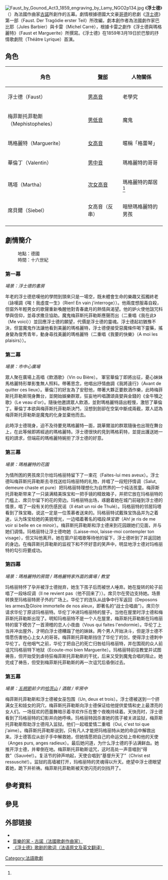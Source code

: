 {{otheruses|subject=古諾的五幕大歌剧|浮士德 (消歧義)}}
[[File:Faust_by_Gounod_Act3_1859_engraving_by_Lamy_NGO2p134.jpg|thumb]]
《'''浮士德'''》（{{lang-fr|Faust}}）為法國作曲家[[古諾|古諾]]所創作的五幕{{le|大歌劇|Grand opera}}。劇情根據德國大文豪[[约翰·沃尔夫冈·冯·歌德|哥德]]的悲劇《[[浮士德_(歌德)|浮士德]]》第一部（Faust. Der Tragödie erster Teil）所改編，劇本創作者為法國劇作家巴比耶（Jules Barbier）與卡雷（Michel Carré），根據卡雷之劇作《浮士德與瑪格麗特》（Faust et Marguerite）所撰寫。《浮士德》在1859年3月19日於巴黎的抒情歌劇院（Théâtre Lyrique）首演。

== 角色 ==
{| class="wikitable"
!角色
![[聲部|聲部]]
!人物關係
|-
|浮士德（Faust）
|[[男高音|男高音]]
|老學究
|-
|梅菲斯托菲勒斯（Mephistopheles）
|[[男低音|男低音]]
|魔鬼
|-
|瑪格麗特（Marguerite）
|[[女高音|女高音]]
|暱稱「格蕾琴」
|-
|華倫丁（Valentin）
|[[男中音|男中音]]
|瑪格麗特的哥哥
|-
|瑪塔（Martha）
|[[次女高音|次女高音]]
|瑪格麗特的鄰居<ref name="亚伦格林"/>
|-
|席貝爾（Siebel）
|女高音（反串）
|暗戀瑪格麗特的男孩
|-
|}

== 劇情簡介 ==
:地點：德國
:時間：十六世紀

=== 第一幕 ===

''場景：浮士德的書房''

年老的浮士德悲嘆他的學問到頭來只是一場空，既未體會生命的樂趣又孤獨終老（詠嘆調《唉！我虛度一生》（Rien! En vain j'interroge））。他兩度想服毒自殺，但窗外年輕男女的歌聲重新喚醒他對青春歲月的熱情與渴望。他的妒火使他詛咒科學與信仰，並尋求撒旦協助。魔鬼梅菲斯托菲勒斯應聲而出（二重唱《我在此》（Me voici））並回應浮士德的願望，代價是浮士德的靈魂。浮士德起初猶豫不決，但當魔鬼作法讓他看到美麗的瑪格麗特，浮士德便接受惡魔條件喝下靈藥，搖身變為俊秀青年，動身尋找美麗的瑪格麗特（二重唱《我要的快樂》（A moi les plaisirs））。

=== 第二幕 ===

''場景：市中心廣場''

眾人聚在廣場上高唱《飲酒歌》（Vin ou Bière）。 軍官華倫丁即將出征，憂心妹妹馬格麗特形單影隻無人照料。帶著思念，他唱出抒情曲調《我將遠行》（Avant de quitter ces lieux）。華倫汀的好友為了安慰他，帶著大夥正要飲酒作樂，此時梅菲斯托菲勒斯現身舞台，並開始娛樂群眾，狂妄地吟唱讚頌貪婪與金錢的《金牛犢之歌》（Le veau d'or）。隨後他邀請眾人飲酒，並對瑪格麗特語出輕慢，激怒了華倫丁。華倫丁本欲與梅菲斯托菲勒斯決鬥，沒想到劍卻在空氣中斷成兩截，眾人認為梅菲斯托菲勒斯是魔鬼的化身並棄他而去。

此時浮士德現身，迫不及待要見瑪格麗特一面，跳華爾滋的群眾隨後也出現在舞台上，在此等候即將經過的瑪格麗特。浮士德很快的見到瑪格莉特，並提出護送她一程的請求，但端莊的瑪格麗特婉拒了浮士德的好意。

=== 第三幕 ===

''場景：瑪格麗特的花園''

为情所困的男孩席贝尔给玛格丽特留下了一束花（Faites-lui mes aveux）。浮士德叫梅菲斯托菲勒斯去寻找送给玛格丽特的礼物，并唱了一段短抒情调（Salut, demeure chaste et pure）把玛格丽特理想化为自然界的一个纯洁孩童。梅菲斯托菲勒斯带来了一只装满精美珠宝和一把手镜的精致箱子，并把它放在玛格丽特的门槛上、席贝尔留下的花的旁边。玛格丽特出场，琢磨着她在城门前碰到浮士德的情景，唱了一段有关{{le|图勒国王|Der König in Thule}}的伤感民谣（Il était un roi de Thulé）。玛格丽特的邻居玛塔看到了珠宝箱，说这一定是一位羡慕者送来的。玛格丽特试戴珠宝饰品并为之着迷，认为珠宝给她的美貌增光，一边唱着著名的唱段''珠宝歌''（Ah! je ris de me voir si belle en ce miroir）。梅菲斯托菲勒斯和浮士德来到花园跟她们见面，并与她们调情。玛格丽特让浮士德吻她（Laisse-moi, laisse-moi contempler ton visage），但又叫他离开。她在窗户前唱歌等待他的留下，浮士德听到了并返回她的身边。在梅菲斯托菲勒斯的监视下和不怀好意的笑声中，明显地浮士德对玛格丽特的勾引将要成功。

=== 第四幕 ===

''場景：瑪格麗特的房間 / 瑪格麗特家外面的廣場 / 教堂''

玛格丽特怀了孕并被浮士德抛弃，她生下孩子后而被世人唾弃。她在旋转的轮子前唱了一段咏叹调（Il ne revient pas（他不回来了））。席贝尔在旁边支持她。场景转换至玛格丽特房子外的广场上。华伦丁的连队从战争中行军返回（Deposons les armes及Gloire immortelle de nos aïeux，即著名的“战士合唱曲”）。席贝尔请求华伦丁原谅玛格丽特。华伦丁冲进玛格丽特的屋子。当他在屋里时浮士德和梅菲斯托菲勒斯出现了。明知玛格丽特不是一个人在屋里，梅菲斯托菲勒斯在玛格丽特的窗下模仿了一首滑稽的恋人小夜曲（Vous qui faites l'endormie）。华伦丁上当并冲出屋外，才明白浮士德糟蹋了他的妹妹。两个男人开始决斗，但是浮士德不情愿伤害他心上女人的哥哥。梅菲斯托菲勒斯挡住了华伦丁的剑，使得浮士德刺中华伦丁。在他咽气之前，华伦丁把自己的死亡归咎给玛格丽特，并在围观的众人前诅咒玛格丽特下地狱（Ecoute-moi bien Marguerite）。玛格丽特前往教堂并试图祷告，但开始受到虐待狂梅菲斯托菲勒斯的干扰，后来又受到魔鬼合唱的阻止。她完成了祷告，但受到梅菲斯托菲勒斯的再一次诅咒后昏倒过去。

=== 第五幕 ===

''場景：[[五朔節|五朔節]]前夕的[[哈茨山|哈茨山]] / 酒館 / 牢房中''

梅菲斯托菲勒斯和浮士德被女巫包围（Un, deux et trois）。浮士德被送到一个挤满女王和妓女的洞穴，梅菲斯托菲勒斯向浮士德保证给他提供爱情和史上最漂亮的女人们。一场狂欢的芭蕾舞暗示着寻欢作乐在整个夜晚持续着。天快亮时，浮士德看到了玛格丽特的幻影并向她呼唤。玛格丽特因杀害她的孩子被关进监狱，梅菲斯托菲勒斯帮助浮士德闯入监狱。他们一起唱爱情二重唱（Oui, c'est toi que j'aime）。梅菲斯托菲勒斯说到，只有凡人才能把玛格丽特从她的命运中解救出来。浮士德答应从刽子手中解救她，但她情愿把自己的命运交给上帝和他的天使（Anges purs, anges radieux）。最后她问道，为什么浮士德的手沾满鲜血。她推开浮士德，并晕倒在地。梅菲斯托菲勒斯诅咒，这时高处一声音唱到“得救”（Sauvée!）。复活节的钟声响起，天使合唱到“基督升天了”（Christ est ressuscité!）。监狱的高墙被打开，玛格丽特的灵魂得以升天。绝望中浮士德眼望着她，跪下并祈祷。梅菲斯托菲勒斯被天使闪亮的剑挡开了。

== 參考資料 ==
{{Reflist|refs=
<ref name="亚伦格林">{{cite web | url = https://zhcn.eferrit.com/%E5%8F%A4%E8%AF%BA%E5%BE%B7%E7%9A%84%E6%B5%AE%E5%A3%AB%E5%BE%B7-%E6%AD%8C%E5%89%A7%E5%89%A7%E6%83%85%E7%AE%80%E4%BB%8B/ | title = 古诺德的浮士德 - 歌剧剧情简介 | author = 亚伦格林 | language = zh | publisher = eferrit.com | accessdate = 2021-12-16 | archive-date = 2021-12-16 | archive-url = https://web.archive.org/web/20211216074500/https://zhcn.eferrit.com/%E5%8F%A4%E8%AF%BA%E5%BE%B7%E7%9A%84%E6%B5%AE%E5%A3%AB%E5%BE%B7-%E6%AD%8C%E5%89%A7%E5%89%A7%E6%83%85%E7%AE%80%E4%BB%8B/ | dead-url = no }}</ref>
}}

== 參見 ==
{{portal|古典音樂}}

== 外部链接 ==
{{commonscat|Faust (opera)}}
* {{IMSLP|work=Faust, CG 4 (Gounod, Charles)|cname=歌劇《浮士德》}}
* [https://web.archive.org/web/20111230082009/http://www2.ouk.edu.tw/wester/composer/composer040.htm 音樂的家 - 古諾（法國歌劇作曲家）]
* [http://www.aria-database.com/translations/faust.txt 《浮士德》歌剧的歌词（法语原文及英文翻译）] {{Wayback|url=http://www.aria-database.com/translations/faust.txt |date=20210125205038 }} {{fr}} {{en}}

{{Authority control}}

[[Category:法語歌劇|Category:法語歌劇]]